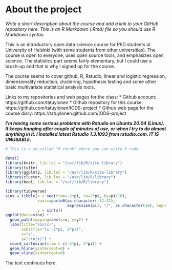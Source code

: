 
# About the project

*Write a short description about the course and add a link to your GitHub repository here. This is an R Markdown (.Rmd) file so you should use R Markdown syntax.*

This is an introductory open data science course for PhD students at
University of Helsinki (with some students from other universities).
The course is open to everyone, uses open source tools, and emphasizes
open science.  The statistics part seems fairly elementary, but I
could use a brush-up and that is why I signed up for the course.

The course seems to cover github, R, Rstudio, linear and logistic
regression, dimensionality reduction, clustering, hypothesis testing
and some other basic multivariate statistical analysis tools.

Links to my repositories and web pages for the class:
* Github account: https://github.com/tatuylonen
* Github repository for this course: https://github.com/tatuylonen/IODS-project
* Github web page for the course diary: https://tatuylonen.github.com/IODS-project

***I'm having some serious problems with Rstudio on Ubuntu 20.04
   (Linux).  It keeps hanging after couple of minutes of use, or when
   I try to do almost anything in it.  I installed latest Rstudio
   1.3.1093 from rstudio.com.  IT IS UNUSABLE.***

```r
# This is a so-called "R chunk" where you can write R code.

date()
library(knitr, lib.loc = "/usr/lib/R/site-library")
library(tufte)
library(ggplot2, lib.loc = "/usr/lib/R/site-library")
library(cluster, lib.loc = "/usr/lib/R/library")
library(boot, lib.loc = "/usr/lib/R/library")

```

```r
library(tidyverse)
sinx = tibble(x = seq(from=-2*pi, to=2*pi, by=pi/16),
              xaxis=paste0(as.character(-32:32),
                           expression(pi), "/", as.character(16), sep=""),
              y = sin(x))
ggplot(data=sinx) +
  geom_path(mapping=aes(x=x, y=y)) +
  labs(title="sin(x)",
       subtitle="(x:-2*pi, 2*pi)",
       x="x",
       y="sin(x)") +
  coord_cartesian(xlim = c(-2*pi, 2*pi)) +
  geom_hline(yintercept=0) +
  geom_vline(xintercept=0)

```

The text continues here.
